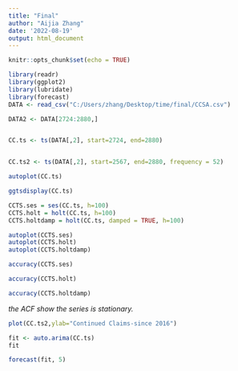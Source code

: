 ---
title: "Final"
author: "Aijia Zhang"
date: '2022-08-19'
output: html_document
---

```{r setup, include=FALSE}
knitr::opts_chunk$set(echo = TRUE)

library(readr)
library(ggplot2)
library(lubridate)
library(forecast)
DATA <- read_csv("C:/Users/zhang/Desktop/time/final/CCSA.csv")

DATA2 <- DATA[2724:2880,]


CC.ts <- ts(DATA[,2], start=2724, end=2880)


CC.ts2 <- ts(DATA[,2], start=2567, end=2880, frequency = 52)

```



```{r}
autoplot(CC.ts)
```

```{r}
ggtsdisplay(CC.ts)
```


```{r}
CCTS.ses = ses(CC.ts, h=100)
CCTS.holt = holt(CC.ts, h=100)
CCTS.holtdamp = holt(CC.ts, damped = TRUE, h=100)

```

```{r}
autoplot(CCTS.ses)
autoplot(CCTS.holt)
autoplot(CCTS.holtdamp)
```

```{r}
accuracy(CCTS.ses)
```

```{r}
accuracy(CCTS.holt)
```

```{r}
accuracy(CCTS.holtdamp)
```




_the ACF show the series is stationary._





```{r}
plot(CC.ts2,ylab="Continued Claims-since 2016")
```




```{r}
fit <- auto.arima(CC.ts)
fit
```



```{r}
forecast(fit, 5)
```

